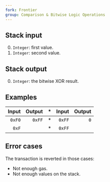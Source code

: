 ```yaml
---
fork: Frontier
group: Comparison & Bitwise Logic Operations
---
```


## Stack input

0. `Integer`: first value.
1. `Integer`: second value.

## Stack output

0. `Integer`: the bitwise XOR result.

## Examples

| Input | Output | * | Input | Output |
|------:|-------:|-|------:|-------:|
| `0xF0` | `0xFF` | * | `0xFF` | `0` |
| `0xF` | | * | `0xFF` | |

## Error cases

The transaction is reverted in those cases:
- Not enough gas.
- Not enough values on the stack.
